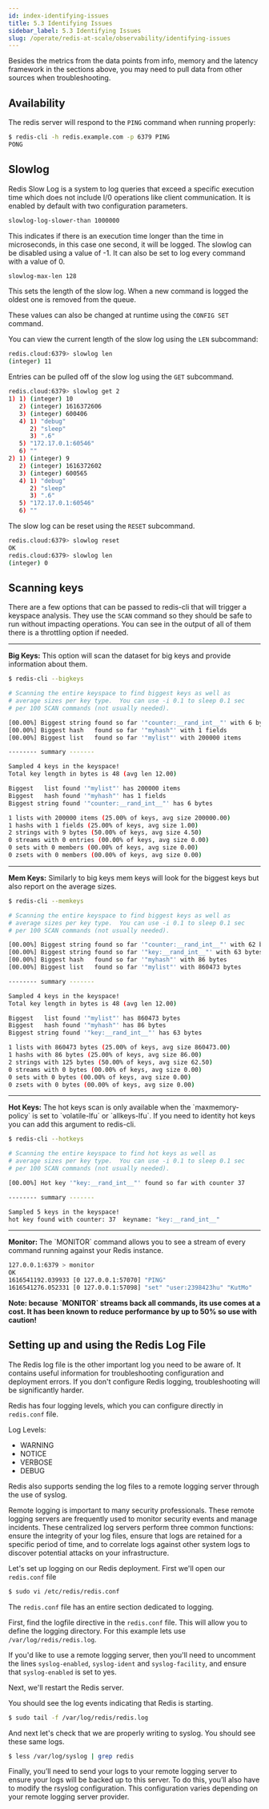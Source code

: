 ```yaml
---
id: index-identifying-issues
title: 5.3 Identifying Issues
sidebar_label: 5.3 Identifying Issues
slug: /operate/redis-at-scale/observability/identifying-issues
---
```



Besides the metrics from the data points from info, memory and the latency framework in the sections above, you may need to pull data from other sources when troubleshooting.

## Availability
The redis server will respond to the `PING` command when running properly:

```bash
$ redis-cli -h redis.example.com -p 6379 PING
PONG
```

## Slowlog
Redis Slow Log is a system to log queries that exceed a specific execution time which does not include I/0 operations like client communication.  It is enabled by default with two configuration parameters.

```bash
slowlog-log-slower-than 1000000
```

This indicates if there is an execution time longer than the time in microseconds, in this case one second, it will be logged. The slowlog can be disabled using a value of -1.  It can also be set to log every command with a value of 0.

```bash
slowlog-max-len 128
```

This sets the length of the slow log.  When a new command is logged the oldest one is removed from the queue.


These values can also be changed at runtime using the `CONFIG SET` command.


You can view the current length of the slow log using the `LEN` subcommand:


```bash
redis.cloud:6379> slowlog len
(integer) 11
```

Entries can be pulled off of the slow log using the `GET` subcommand.


```bash
redis.cloud:6379> slowlog get 2
1) 1) (integer) 10
   2) (integer) 1616372606
   3) (integer) 600406
   4) 1) "debug"
      2) "sleep"
      3) ".6"
   5) "172.17.0.1:60546"
   6) ""
2) 1) (integer) 9
   2) (integer) 1616372602
   3) (integer) 600565
   4) 1) "debug"
      2) "sleep"
      3) ".6"
   5) "172.17.0.1:60546"
   6) ""
```

The slow log can be reset using the `RESET` subcommand.


```bash
redis.cloud:6379> slowlog reset
OK
redis.cloud:6379> slowlog len
(integer) 0
```

## Scanning keys
There are a few options that can be passed to redis-cli that will trigger a keyspace analysis.  They use the `SCAN` command so they should be safe to run without impacting operations.  You can see in the output of all of them there is a throttling option if needed.

<hr/>
<strong>Big Keys:</strong> This option will scan the dataset for big keys and provide information about them.


```bash
$ redis-cli --bigkeys 

# Scanning the entire keyspace to find biggest keys as well as
# average sizes per key type.  You can use -i 0.1 to sleep 0.1 sec
# per 100 SCAN commands (not usually needed).

[00.00%] Biggest string found so far '"counter:__rand_int__"' with 6 bytes
[00.00%] Biggest hash   found so far '"myhash"' with 1 fields
[00.00%] Biggest list   found so far '"mylist"' with 200000 items

-------- summary -------

Sampled 4 keys in the keyspace!
Total key length in bytes is 48 (avg len 12.00)

Biggest   list found '"mylist"' has 200000 items
Biggest   hash found '"myhash"' has 1 fields
Biggest string found '"counter:__rand_int__"' has 6 bytes

1 lists with 200000 items (25.00% of keys, avg size 200000.00)
1 hashs with 1 fields (25.00% of keys, avg size 1.00)
2 strings with 9 bytes (50.00% of keys, avg size 4.50)
0 streams with 0 entries (00.00% of keys, avg size 0.00)
0 sets with 0 members (00.00% of keys, avg size 0.00)
0 zsets with 0 members (00.00% of keys, avg size 0.00)
```

<hr/>
<strong>Mem Keys:</strong> Similarly to big keys mem keys will look for the biggest keys but also report on the average sizes.


```bash
$ redis-cli --memkeys

# Scanning the entire keyspace to find biggest keys as well as
# average sizes per key type.  You can use -i 0.1 to sleep 0.1 sec
# per 100 SCAN commands (not usually needed).

[00.00%] Biggest string found so far '"counter:__rand_int__"' with 62 bytes
[00.00%] Biggest string found so far '"key:__rand_int__"' with 63 bytes
[00.00%] Biggest hash   found so far '"myhash"' with 86 bytes
[00.00%] Biggest list   found so far '"mylist"' with 860473 bytes

-------- summary -------

Sampled 4 keys in the keyspace!
Total key length in bytes is 48 (avg len 12.00)

Biggest   list found '"mylist"' has 860473 bytes
Biggest   hash found '"myhash"' has 86 bytes
Biggest string found '"key:__rand_int__"' has 63 bytes

1 lists with 860473 bytes (25.00% of keys, avg size 860473.00)
1 hashs with 86 bytes (25.00% of keys, avg size 86.00)
2 strings with 125 bytes (50.00% of keys, avg size 62.50)
0 streams with 0 bytes (00.00% of keys, avg size 0.00)
0 sets with 0 bytes (00.00% of keys, avg size 0.00)
0 zsets with 0 bytes (00.00% of keys, avg size 0.00)
```
<hr/>
<strong>Hot Keys:</strong> The hot keys scan is only available when the `maxmemory-policy` is set to `volatile-lfu` or `allkeys-lfu`. If you need to identity hot keys you can add this argument to redis-cli.

```bash
$ redis-cli --hotkeys

# Scanning the entire keyspace to find hot keys as well as
# average sizes per key type.  You can use -i 0.1 to sleep 0.1 sec
# per 100 SCAN commands (not usually needed).

[00.00%] Hot key '"key:__rand_int__"' found so far with counter 37

-------- summary -------

Sampled 5 keys in the keyspace!
hot key found with counter: 37  keyname: "key:__rand_int__"
```
<hr/>
<strong>Monitor:</strong> The `MONITOR` command allows you to see a stream of every command running against your Redis instance.


```bash
127.0.0.1:6379 > monitor
OK
1616541192.039933 [0 127.0.0.1:57070] "PING"
1616541276.052331 [0 127.0.0.1:57098] "set" "user:2398423hu" "KutMo"
```
<strong>
Note: because `MONITOR` streams back all commands, its use comes at a cost. It has been known to reduce performance by up to 50% so use with caution!
</strong>

## Setting up and using the Redis Log File
The Redis log file is the other important log you need to be aware of. It contains useful information for troubleshooting configuration and deployment errors. If you don't configure Redis logging, troubleshooting will be significantly harder.


Redis has four logging levels, which you can configure directly in `redis.conf` file. 


Log Levels:


- WARNING
- NOTICE
- VERBOSE
- DEBUG

Redis also supports sending the log files to a remote logging server through the use of syslog.


Remote logging is important to many security professionals. These remote logging servers are frequently used to monitor security events and manage incidents. These centralized log servers perform three common functions: ensure the integrity of your log files, ensure that logs are retained for a specific period of time, and to correlate logs against other system logs to discover potential attacks on your infrastructure.


Let's set up logging on our Redis deployment. First we'll open our `redis.conf` file

```bash
$ sudo vi /etc/redis/redis.conf
```
The `redis.conf` file has an entire section dedicated to logging.


First, find the logfile directive in the `redis.conf` file. This will allow you to define the logging directory. For this example lets use `/var/log/redis/redis.log`.

If you'd like to use a remote logging server, then you'll need to  uncomment the lines `syslog-enabled`, `syslog-ident` and `syslog-facility`, and ensure that `syslog-enabled` is set to yes.

Next, we'll restart the Redis server.


You should see the log events indicating that  Redis is starting.


```bash
$ sudo tail -f /var/log/redis/redis.log
```

And next let's check that we are properly writing to syslog. You should see these same logs.


```bash
$ less /var/log/syslog | grep redis
```

Finally, you’ll need to send your logs to your remote logging server to ensure your logs will be backed up to this server. To do this, you’ll also have to modify the rsyslog configuration. This configuration varies depending on your remote logging server provider.
